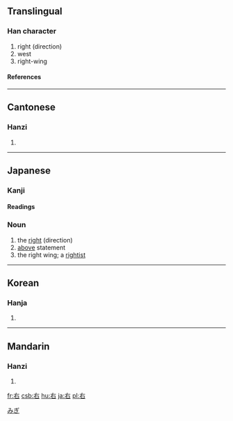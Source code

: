 {{see|石}}
==Translingual==
===Han character===
{{Han char|rn=30|rad=口|as=02|sn=5|four=4060<sub>0</sub>|canj=大口 (KR)}}
# right (direction)
# west
# right-wing
====References====
{{Han ref|kx=0173.050|dkj=03250|dj=0385.010|hdz=10569.010|uh=53F3|ud=21491|bh=A56B|bd=42347}}
----
==Cantonese==
===Hanzi===
{{yue-hanzi|jyut=|y=yau6}}
# {{defn|Cantonese}}
----
== Japanese ==
[[Category:1000_Japanese_basic_words|みぎ]]


===Kanji===
{{ja-kanji|grade=1|rs=口02}}
====Readings====
{{ja-readings|on=[[う]] (u), [[ゆう]] (yū)|kun=[[みぎ]] (migi), [[たすける]] (tasukeru)}}
=== Noun ===
{{ja-noun|k|hira=みぎ|rom=migi}}
# the [[right]] (direction)
# [[above]] statement
# the right wing; a [[rightist]]
----

==Korean==
===Hanja===
{{ko-hanja|hangeul=우|eumhun=오른쪽|rv=u|mr=u}}
# {{defn|Korean}}




----
==Mandarin==
===Hanzi===
{{cmn-hanzi|pin=[[yòu]] (you4)|wg=yu<sup>4</sup>}}
# {{defn|Mandarin}}

[[fr:右]]
[[csb:右]]
[[hu:右]]
[[ja:右]]
[[pl:右]]